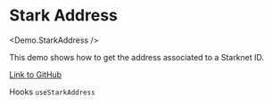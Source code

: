 
# Stark Address

<Demo.StarkAddress />

This demo shows how to get the address associated to a Starknet ID.

[Link to GitHub](https://github.com/apibara/starknet-react/blob/main/docs/components/demo/stark-address.tsx)

Hooks
`useStarkAddress`
